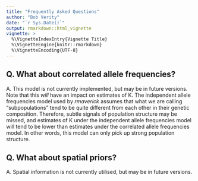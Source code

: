 ```yaml
---
title: "Frequently Asked Questions"
author: "Bob Verity"
date: "`r Sys.Date()`"
output: rmarkdown::html_vignette
vignette: >
  %\VignetteIndexEntry{Vignette Title}
  %\VignetteEngine{knitr::rmarkdown}
  %\VignetteEncoding{UTF-8}
---
```


## Q. What about correlated allele frequencies?

A. This model is not currently implemented, but may be in future versions. Note that this *will* have an impact on estimates of K. The independent allele frequencies model used by *rmaverick* assumes that what we are calling "subpopulations" tend to be quite different from each other in their genetic composition. Therefore, subtle signals of population structure may be missed, and estimates of K under the independent allele frequencies model will tend to be lower than estimates under the correlated allele frequencies model. In other words, this model can only pick up strong population structure.

## Q. What about spatial priors?

A. Spatial information is not currently utilised, but may be in future versions.




